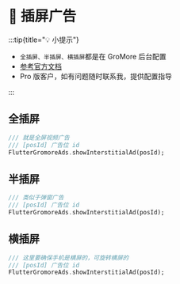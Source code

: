 # 📱 插屏广告

:::tip{title="💡 小提示"}

 - `全插屏、半插屏、横插屏`都是在 GroMore 后台配置
 - [参考官方文档](https://www.csjplatform.com/union/media/union/download/detail?id=142&docId=27618&osType=android)
 - Pro 版客户，如有问题随时联系我，提供配置指导

:::

## 全插屏

```dart title="example/pages/fullscreen_video_page.dart"
/// 就是全屏视频广告
/// [posId] 广告位 id
FlutterGromoreAds.showInterstitialAd(posId);
```

## 半插屏

```dart title="example/pages/fullscreen_video_page.dart"
/// 类似于弹窗广告
/// [posId] 广告位 id
FlutterGromoreAds.showInterstitialAd(posId);
```

## 横插屏

```dart title="example/pages/fullscreen_video_page.dart"
/// 这里要确保手机是横屏的，可旋转横屏的
/// [posId] 广告位 id
FlutterGromoreAds.showInterstitialAd(posId);
```